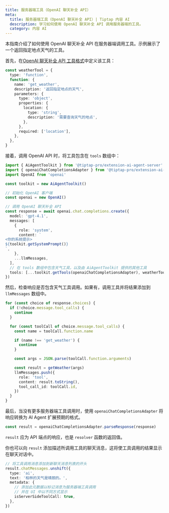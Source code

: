 ```yaml
---
title: 服务器端工具（OpenAI 聊天补全 API）
meta:
  title: 服务器端工具（OpenAI 聊天补全 API）| Tiptap 内容 AI
  description: 学习如何使用 OpenAI 聊天补全 API 调用服务器端的工具。
  category: 内容 AI
---
```


本指南介绍了如何使用 OpenAI 聊天补全 API 在服务器端调用工具。示例展示了一个返回指定地点天气的工具。

首先，在[OpenAI 聊天补全 API 工具格式](https://platform.openai.com/docs/guides/function-calling)中定义该工具：

```ts
const weatherTool = {
  type: 'function',
  function: {
    name: 'get_weather',
    description: '返回指定地点的天气',
    parameters: {
      type: 'object',
      properties: {
        location: {
          type: 'string',
          description: '需要查询天气的地点',
        },
      },
      required: ['location'],
    },
  },
}
```

接着，调用 OpenAI API 时，将工具包含在 `tools` 数组中：

```ts
import { AiAgentToolkit } from '@tiptap-pro/extension-ai-agent-server'
import { openaiChatCompletionsAdapter } from '@tiptap-pro/extension-ai-agent'
import OpenAI from 'openai'

const toolkit = new AiAgentToolkit()

// 初始化 OpenAI 客户端
const openai = new OpenAI()

// 调用 OpenAI 聊天补全 API
const response = await openai.chat.completions.create({
  model: 'gpt-4.1',
  messages: [
    {
      role: 'system',
      content: `
<你的系统提示>
${toolkit.getSystemPrompt()}
`,
    },
    ...llmMessages,
  ],
  // 在 tools 数组中包含天气工具，以及由 AiAgentToolkit 提供的其他工具
  tools: [...toolkit.getTools(openaiChatCompletionsAdapter), weatherTool],
})
```

然后，检查响应是否包含天气工具调用。如果有，调用工具并将结果添加到 `llmMessages` 数组中。

```ts
for (const choice of response.choices) {
  if (!choice.message.tool_calls) {
    continue
  }

  for (const toolCall of choice.message.tool_calls) {
    const name = toolCall.function.name

    if (name !== 'get_weather') {
      continue
    }

    const args = JSON.parse(toolCall.function.arguments)

    const result = getWeather(args)
    llmMessages.push({
      role: 'tool',
      content: result.toString(),
      tool_call_id: toolCall.id,
    })
  }
}
```

最后，当没有更多服务器端工具调用时，使用 `openaiChatCompletionsAdapter` 将响应转换为 AI Agent 扩展预期的格式。

```ts
const result = openaiChatCompletionsAdapter.parseResponse(response)
```

`result` 应为 API 端点的响应，也是 `resolver` 函数的返回值。

你也可以向 `result` 添加描述所调用工具的聊天消息，这将使工具调用的结果显示在聊天对话中。

```ts
// 将工具调用消息添加到新聊天消息列表的开头
result.chatMessages.unshift({
  type: 'ai',
  text: '柏林的天气是晴朗的。',
  metadata: {
    // 添加此元数据以标记消息为服务器端工具调用
    // 并在 UI 中以不同方式显示
    isServerSideToolCall: true,
  },
})
```
